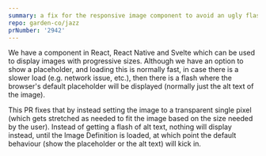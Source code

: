 ```yaml
---
summary: a fix for the responsive image component to avoid an ugly flash of alt text
repo: garden-co/jazz
prNumber: '2942'
---
```

We have a component in React, React Native and Svelte which can be used to display images with progressive sizes. Although we have an option to show a placeholder, and loading this is normally fast, in case there is a slower load (e.g. network issue, etc.), then there is a flash where the browser's default placeholder will be displayed (normally just the alt text of the image).

This PR fixes that by instead setting the image to a transparent single pixel (which gets stretched as needed to fit the image based on the size needed by the user). Instead of getting a flash of alt text, nothing will display instead, until the Image Definition is loaded, at which point the default behaviour (show the placeholder or the alt text) will kick in.
